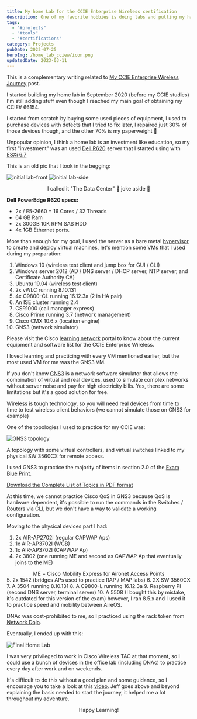```yaml
---
title: My home Lab for the CCIE Enterprise Wireless certification
description: One of my favorite hobbies is doing labs and putting my hands on devices, I'm not the kind of engineer who reads a book and already knows what to do (regarding technology). 
tags:
  - "#projects"
  - "#tools"
  - "#certifications"
category: Projects
pubDate: 2022-07-25
heroImg: /home_lab_cciew/icon.png
updatedDate: 2023-03-11
---
```




<Note>
This is a complementary writing related to <a href="https://dar-fi.com/blog/my-ccie-enterprise-wireless-journey" target="_blank">My CCIE Enterprise Wireless Journey</a> post.
</Note>

I started building my home lab in September 2020 (before my CCIE studies) I'm still adding stuff even though I reached my main goal of obtaining my CCIE# 66154.

I started from scratch by buying some used pieces of equipment, I used to purchase devices with defects that I tried to fix later, I repaired just 30% of those devices though, and the other 70% is my paperweight 🤣

Unpopular opinion, I think a home lab is an investment like education, so my first "investment" was an used <a href="https://i.dell.com/sites/doccontent/shared-content/data-sheets/en/documents/dell-poweredge-r630-spec-sheet.pdf" target="_blank">Dell R620</a>  server that I started using with <a href="https://customerconnect.vmware.com/downloads/info/slug/datacenter_cloud_infrastructure/vmware_vsphere/6_7" target="_blank">ESXi 6.7</a>

This is an old pic that I took in the begging:

![initial lab-front](/home_lab_cciew/image_01.png)
![initial lab-side](/home_lab_cciew/image_02.png)

<div align="center">
I called it "The Data Center" 🤣 joke aside 🤣
</div>

**Dell PowerEdge R620 specs:**

- 2x / E5-2660 = 16 Cores / 32 Threads 
- 64 GB Ram
- 2x 300GB 10K RPM SAS HDD
- 4x 1GB Ethernet ports.

More than enough for my goal, I used the server as a bare metal <a href="https://en.wikipedia.org/wiki/VMware_ESXi" target="_blank">hypervisor</a> to create and deploy virtual machines, let's mention some VMs that I used during my preparation:

1. Windows 10 (wireless test client and jump box for GUI / CLI)
2. Windows server 2012 (AD / DNS server / DHCP server, NTP server, and Certificate Authority CA)
3. Ubuntu 19.04 (wireless test client)
4. 2x vWLC running 8.10.131
5. 4x C9800-CL running 16.12.3a (2 in HA pair)
6. An ISE cluster running 2.4
7. CSR1000 (call manager express)
8. Cisco Prime running 3.7 (network management)
9. Cisco CMX 10.6.x (location engine)
10. GNS3 (network simulator)

Please visit the Cisco <a href="https://learningnetwork.cisco.com/s/article/ccie-enterprise-wireless-v1-0-equipment-and-software-list" target="_blank">learning network</a> portal to know about the current equipment and software list for the CCIE Enterprise Wireless.

I loved learning and practicing with every VM mentioned earlier, but the most used VM for me was the GNS3 VM.

If you don't know <a href="https://www.gns3.com/" target="_blank">GNS3</a> is a network software simulator that allows the combination of virtual and real devices, used to simulate complex networks without server noise and pay for high electricity bills. Yes, there are some limitations but it's a good solution for free. 

Wireless is tough technology, so you will need real devices from time to time to test wireless client behaviors (we cannot simulate those on GNS3 for example)

One of the topologies I used to practice for my CCIE was:

![GNS3 topology](/home_lab_cciew/image_04.jpg)<figcaption>A topology with some virtual controllers, and virtual switches linked to my physical SW 3560CX for remote access.</figcaption>

I used GNS3 to practice the majority of items in section 2.0 of the <a href="https://learningnetwork.cisco.com/s/ccie-enterprise-wireless-exam-topics" target="_blank">Exam Blue Print</a>.

<a href="https://learningcontent.cisco.com/documents/CCIE-Enterprise-Wireless-v1-Exam-Topics.pdf" target="_blank">Download the Complete List of Topics in PDF format</a>

<Important>
At this time, we cannot practice Cisco QoS in GNS3 because QoS is hardware dependent, it's possible to run the commands in the Switches / Routers via CLI, but we don't have a way to validate a working configuration.
</Important>

Moving to the physical devices part I had:

1. 2x AIR-AP2702I (regular CAPWAP Aps)
2. 1x AIR-AP3702I (WGB)
3. 1x AIR-AP3702I (CAPWAP Ap)
4. 2x 3802 (one running ME and second as CAPWAP Ap that eventually joins to the ME)
<div align="center">
ME = Cisco Mobility Express for Aironet Access Points
</div>
5. 2x 1542 (bridges APs used to practice RAP / MAP labs)
6. 2X SW 3560CX
7. A 3504 running 8.10.131
8. A C9800-L running 16.12.3a
9. Raspberry PI (second DNS server, terminal server)
10. A 5508 (I bought this by mistake, it's outdated for this version of the exam) however, I ran 8.5.x and I used it to practice speed and mobility between AireOS.

DNAc was cost-prohibited to me, so I practiced using the rack token from <a href="https://networkdojo.com/" target="_blank">Network Dojo</a>. 

Eventually, I ended up with this:

![Final Home Lab](/home_lab_cciew/image_03.png)

I was very privileged to work in Cisco Wireless TAC at that moment, so I could use a bunch of devices in the office lab (including DNAc) to practice every day after work and on weekends.

It's difficult to do this without a good plan and some guidance, so I encourage you to take a look at this <a href="https://www.youtube.com/watch?v=fsynzBdIpvQ" target="_blank">video</a>. Jeff goes above and beyond explaining the basis needed to start the journey, it helped me a lot throughout my adventure.   

<div align="center">

Happy Learning!

</div>
